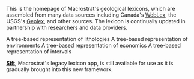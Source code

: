 
<PageHeader title="Lexicon"></PageHeader>

This is the homepage of Macrostrat's geological lexicons, which are
assembled from many data sources including Canada's [WebLex](https://weblex.canada.ca/weblexnet4/weblex_e.aspx),
the USGS's [Geolex](https://ngmdb.usgs.gov/Geolex/search), and other
sources. The lexicon is continually updated in partnership with
researchers and data providers.

<LinkCard href="/lex/lithology" title="Lithologies">
  A tree-based representation of lithologies
</LinkCard>
<LinkCard href="/lex/environments" title="Environments">
  A tree-based representation of environments
</LinkCard>
<LinkCard href="/lex/economics" title="Economics">
  A tree-based representation of economics
</LinkCard>
<LinkCard href="/lex/intervals" title="Intervals">
  A tree-based representation of intervals
</LinkCard>
<LinkCard href="/lex/timescales" title="Timescales"></LinkCard>
<LinkCard href="/lex/strat-names" title="Stratigraphic names"></LinkCard>
<LinkCard href="/lex/strat-name-concepts" title="Stratigraphic name concepts"></LinkCard>

**[Sift](/sift)**, Macrostrat's legacy lexicon app, is still available for use
as it is gradually brought into this new framework.
